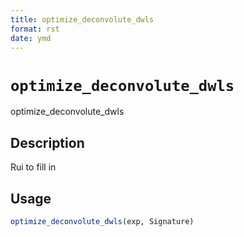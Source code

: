```yaml
--- 
title: optimize_deconvolute_dwls 
format: rst 
date: ymd 
--- 
```

# `optimize_deconvolute_dwls`

optimize_deconvolute_dwls


## Description

Rui to fill in


## Usage

```r
optimize_deconvolute_dwls(exp, Signature)
```


